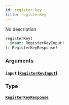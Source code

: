 ```yaml
---
id: register-key
title: registerKey
---
```



No description

```graphql
registerKey(
  input: RegisterKeyInput!
): RegisterKeyResponse!
```


### Arguments

#### `input` ([`RegisterKeyInput`](/cyberconnect-api/reference/inputs/register-key-input))




### Type

#### [`RegisterKeyResponse`](/cyberconnect-api/reference/objects/register-key-response) 






